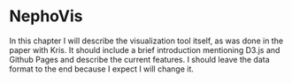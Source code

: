 # NephoVis

In this chapter I will describe the visualization tool itself, as was done in the paper with Kris.
It should include a brief introduction mentioning D3.js and Github Pages
and describe the current features.
I should leave the data format to the end because I expect I will change it.
